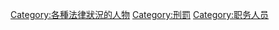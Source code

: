 {{See also|Category:被剝奪獎勵者}}
[[Category:各種法律狀況的人物|Category:各種法律狀況的人物]]
[[Category:刑罰|Category:刑罰]]
[[Category:职务人员|Category:职务人员]]